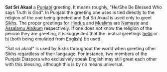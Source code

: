'''Sat Sri Akaal''' a [[Punjabi language|Punjabi]] greeting.  It means roughly, "He/She Be Blessed Who says Truth is God".  In Punjabi the greeting one uses is tied directly to the religion of the one being greeted and Sat Sri Akaal is used only to greet [[Sikhs]].  The proper greetings for [[Hindus]] and [[Muslims]] are [[Namaste]] and [[Assalamu Alaikum]] respectively.  If one does not know the religion of the person they are greeting, it is suggested that the neutral greetings [[hello]] or [[hi]] (both being emulated from [[English language|English]]) be used.

"Sat sri akaal" is used by Sikhs throughout the world when greeting other Sikhs regardless of their langauge.  For instance, two members of the Punjabi Diaspora who exclusively speak English may still greet each other with this blessing, although this is by no means universal.